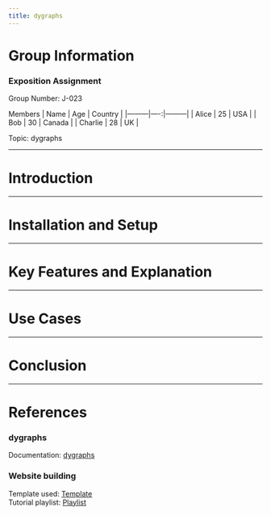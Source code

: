 ```yaml
---
title: dygraphs
---
```


# Group Information

### Exposition Assignment

Group Number: J-023

Members
| Name    | Age | Country  |
|---------|----:|---------|
| Alice   |  25 | USA     |
| Bob     |  30 | Canada  |
| Charlie |  28 | UK      |


Topic: dygraphs

---

# Introduction

---

# Installation and Setup

---

# Key Features and Explanation

---

# Use Cases

---

# Conclusion

---

# References

### dygraphs

Documentation: [dygraphs](https://dygraphs.com/options.html)<br>

### Website building

Template used: [Template](https://github.com/nipunbatra/quarto-template)<br>
Tutorial playlist: [Playlist](https://www.youtube.com/playlist?list=PLftoLyLEwECBfia83pVwQCGX_Of3S5x-v)
